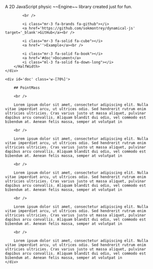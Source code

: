 
<Home>
    <div class='h-[100vh] flex flex-col justify-center'>
        <HalfWidth>
            A 2D JavaScript physic ~~Engine~~ library created just for fun. 

            <br />

            <i class="mr-3 fa-brands fa-github"></i>
            <a href='https://github.com/sokmontrey/dynamical-js' target='_blank'>GitHub</a><br />

            <i class="mr-3 fa-solid fa-cube"></i>
            <a href=''>Example</a><br />

            <i class="mr-3 fa-solid fa-book"></i>
            <a href='#doc'>Document</a>
            <i class="ml-3 fa-solid fa-down-long"></i>
        </HalfWidth>
    </div>
    
    <div id='doc' class='w-[70%]'>
    
        ## PointMass
    
        <br />
    
        Lorem ipsum dolor sit amet, consectetur adipiscing elit. Nulla vitae imperdiet arcu, ut ultrices odio. Sed hendrerit rutrum enim ultricies ultricies. Cras varius justo ut massa aliquet, pulvinar dapibus arcu convallis. Aliquam blandit dui odio, vel commodo est bibendum at. Aenean felis massa, semper at volutpat in
    
        <br />
    
        Lorem ipsum dolor sit amet, consectetur adipiscing elit. Nulla vitae imperdiet arcu, ut ultrices odio. Sed hendrerit rutrum enim ultricies ultricies. Cras varius justo ut massa aliquet, pulvinar dapibus arcu convallis. Aliquam blandit dui odio, vel commodo est bibendum at. Aenean felis massa, semper at volutpat in
    
        <br />
    
        Lorem ipsum dolor sit amet, consectetur adipiscing elit. Nulla vitae imperdiet arcu, ut ultrices odio. Sed hendrerit rutrum enim ultricies ultricies. Cras varius justo ut massa aliquet, pulvinar dapibus arcu convallis. Aliquam blandit dui odio, vel commodo est bibendum at. Aenean felis massa, semper at volutpat in
    
        <br />
    
        Lorem ipsum dolor sit amet, consectetur adipiscing elit. Nulla vitae imperdiet arcu, ut ultrices odio. Sed hendrerit rutrum enim ultricies ultricies. Cras varius justo ut massa aliquet, pulvinar dapibus arcu convallis. Aliquam blandit dui odio, vel commodo est bibendum at. Aenean felis massa, semper at volutpat in
    
        <br />
    
        Lorem ipsum dolor sit amet, consectetur adipiscing elit. Nulla vitae imperdiet arcu, ut ultrices odio. Sed hendrerit rutrum enim ultricies ultricies. Cras varius justo ut massa aliquet, pulvinar dapibus arcu convallis. Aliquam blandit dui odio, vel commodo est bibendum at. Aenean felis massa, semper at volutpat in
    </div>
</Home>

